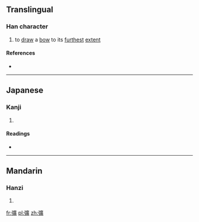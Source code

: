 ==Translingual==

===Han character===
{{Han char|rn=57|rad=弓|as=15|sn=18|four=|canj=弓戈廿金 (NITC)|ids=⿰[[弓]][[廣]]}}

# to [[draw]] a [[bow]] to its [[furthest]] [[extent]]

====References====
* {{Han ref|kx=0361.150|dkj=09881|dj=0679.120|hdz=21005.030|uh=5F4D|ud=24397}}

----

==Japanese==

===Kanji===
{{ja-kanji|grade=|rs=弓15}}

# {{defn|lang=ja|sort=弓15}}

====Readings====
* {{ja-readings|on=[[かく]] (kaku)|kun=[[はる]] (haru), [[はしる]] (hashiru)}}

----

==Mandarin==

===Hanzi===
{{cmn-hanzi|pin=[[guō]] ([[guo1]])|wg=kuo<sup>1</sup>}}

# {{defn|lang=cmn|sort=弓15}}

[[fr:彍]]
[[pl:彍]]
[[zh:彍]]